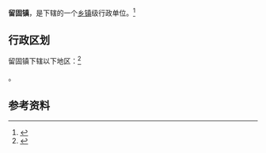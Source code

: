{{中国乡级行政区|41/05/26/103/000}}

'''留固镇'''，是{{PRC admin/fullname|41/05/26/103/000|3}}下辖的一个[[乡镇|乡镇]]级行政单位。<ref>{{PRC admin/ref sgc|{{PRC admin/parent|41/05/26/103/000}}}}</ref>

== 行政区划 ==

留固镇下辖以下地区：<ref>{{PRC admin/ref sgc|41/05/26/103/000}}</ref>

{{PRC admin/children|41/05/26/103/000}}。

== 参考资料 ==

{{reflist}}

{{行政区划小作品}}
{{PRC admin/navcat|41/05/26/103/000}}